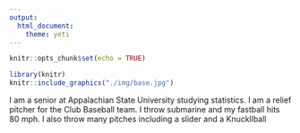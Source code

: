 ```yaml
---
output: 
  html_document:
    theme: yeti
---
```




```r
knitr::opts_chunk$set(echo = TRUE)
```

```r
library(knitr)
knitr::include_graphics("./img/base.jpg")
```

I am a senior at Appalachian State University studying statistics. I am a relief pitcher for the Club Baseball team. I throw submarine and my fastball hits 80 mph. I also throw many pitches including a slider and a Knuckllball
